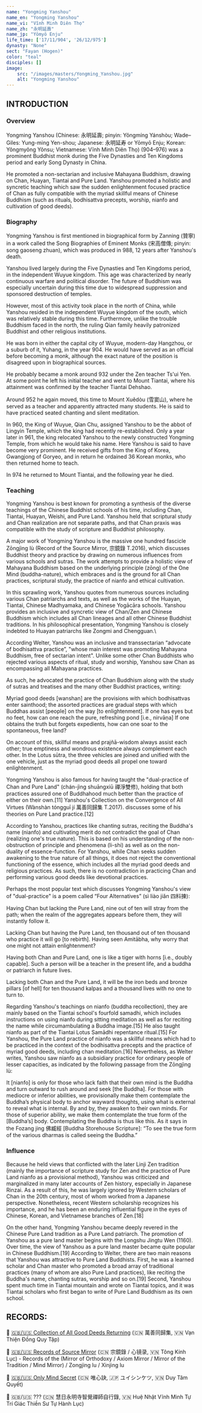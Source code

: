 ```yaml
---
name: "Yongming Yanshou"
name_en: "Yongming Yanshou"
name_vi: "Vĩnh Minh Diên Thọ"
name_zh: "永明延壽"
name_jp: "Yōmyō Enju"
life_time: ['17/11/904', '26/12/975']
dynasty: "None"
sect: "Fayan (Hogen)"
color: "teal"
disciples: []
image: 
    src: "/images/masters/Yongming_Yanshou.jpg"
    alt: "Yongming Yanshou"
---
```


## INTRODUCTION

### Overview

Yongming Yanshou (Chinese: 永明延壽; pinyin: Yǒngmíng Yánshòu; Wade–Giles: Yung-ming Yen-shou; Japanese: 永明延寿 or Yōmyō Enju; Korean: Yŏngmyŏng Yŏnsu; Vietnamese: Vĩnh Minh Diên Thọ) (904–976) was a prominent Buddhist monk during the Five Dynasties and Ten Kingdoms period and early Song Dynasty in China. 

He promoted a non-sectarian and inclusive Mahayana Buddhism, drawing on Chan, Huayan, Tiantai and Pure Land. 
Yanshou promoted a holistic and syncretic teaching which saw the sudden enlightenment focused practice of Chan as fully compatible with the myriad skillful means of Chinese Buddhism (such as rituals, bodhisattva precepts, worship, nianfo and cultivation of good deeds).

### Biography

Yongming Yanshou is first mentioned in biographical form by Zanning (贊寧) in a work called the Song Biographies of Eminent Monks (宋高僧傳; pinyin: song gaoseng zhuan), which was produced in 988, 12 years after Yanshou's death.

Yanshou lived largely during the Five Dynasties and Ten Kingdoms period, in the independent Wuyue kingdom. 
This age was characterized by nearly continuous warfare and political disorder. 
The future of Buddhism was especially uncertain during this time due to widespread suppression and sponsored destruction of temples. 

However, most of this activity took place in the north of China, while Yanshou resided in the independent Wuyue kingdom of the south, which was relatively stable during this time. Furthermore, unlike the trouble Buddhism faced in the north, the ruling Qian family heavily patronized Buddhist and other religious institutions.

He was born in either the capital city of Wuyue, modern-day Hangzhou, or a suburb of it, Yuhang, in the year 904. 
He would have served as an official before becoming a monk, although the exact nature of the position is disagreed upon in biographical sources. 

He probably became a monk around 932 under the Zen teacher Ts'ui Yen. 
At some point he left his initial teacher and went to Mount Tiantai, where his attainment was confirmed by the teacher Tiantai Dehshao. 

Around 952 he again moved, this time to Mount Xuědòu (雪窦山), where he served as a teacher and apparently attracted many students. 
He is said to have practiced seated chanting and silent meditation.

In 960, the King of Wuyue, Qian Chu, assigned Yanshou to be the abbot of Lingyin Temple, which the king had recently re-established. 
Only a year later in 961, the king relocated Yanshou to the newly constructed Yongming Temple, from which he would take his name. 
Here Yanshou is said to have become very prominent. 
He received gifts from the King of Korea, Gwangjong of Goryeo, and in return he ordained 36 Korean monks, who then returned home to teach. 

In 974 he returned to Mount Tiantai, and the following year he died.

### Teaching

Yongming Yanshou is best known for promoting a synthesis of the diverse teachings of the Chinese Buddhist schools of his time, including Chan, Tiantai, Huayan, Weishi, and Pure Land. Yanshou held that scriptural study and Chan realization are not separate paths, and that Chan praxis was compatible with the study of scripture and Buddhist philosophy.

A major work of Yongming Yanshou is the massive one hundred fascicle Zōngjìng lù (Record of the Source Mirror, 宗鏡錄 T.2016), which discusses Buddhist theory and practice by drawing on numerous influences from various schools and sutras. 
The work attempts to provide a holistic view of Mahayana Buddhism based on the underlying principle (zōng) of the One Mind (buddha-nature), which embraces and is the ground for all Chan practices, scriptural study, the practice of nianfo and ethical cultivation.

In this sprawling work, Yanshou quotes from numerous sources including various Chan patriarchs and texts, as well as the works of the Huayan, Tiantai, Chinese Madhyamaka, and Chinese Yogācāra schools. Yanshou provides an inclusive and syncretic view of Chan/Zen and Chinese Buddhism which includes all Chan lineages and all other Chinese Buddhist traditions. 
In his philosophical presentation, Yongming Yanshou is closely indebted to Huayan patriarchs like Zongmi and Chengguan.\

According Welter, Yanshou was an inclusive and transsectarian “advocate of bodhisattva practice”, "whose main interest was promoting Mahayana Buddhism, free of sectarian intent". 
Unlike some other Chan Buddhists who rejected various aspects of ritual, study and worship, Yanshou saw Chan as encompassing all Mahayana practices. 

As such, he advocated the practice of Chan Buddhism along with the study of sutras and treatises and the many other Buddhist practices, writing:

Myriad good deeds [wanshan] are the provisions with which bodhisattvas enter sainthood; the assorted practices are gradual steps with which Buddhas assist [people] on the way [to enlightenment]. 
If one has eyes but no feet, how can one reach the pure, refreshing pond [i.e., nirvāṇa] If one obtains the truth but forgets expedients, how can one soar to the spontaneous, free land? 

On account of this, skillful means and prajñā-wisdom always assist each other; true emptiness and wondrous existence always complement each other. 
In the Lotus sūtra, the three vehicles are joined and unified with the one vehicle, just as the myriad good deeds all propel one toward enlightenment.

Yongming Yanshou is also famous for having taught the "dual-practice of Chan and Pure Land" (chán-jìng shuāngxiū 禪淨雙修), holding that both practices assured one of Buddhahood much better than the practice of either on their own.[11] Yanshou's Collection on the Convergence of All Virtues (Wànshàn tóngguī jí 萬善同歸集 T.2017). discusses some of his theories on Pure Land practice.[12]

According to Yanshou, practices like chanting sutras, reciting the Buddha's name (nianfo) and cultivating merit do not contradict the goal of Chan (realizing one's true nature). This is based on his understanding of the non-obstruction of principle and phenomena (li-shi) as well as on the non-duality of essence-function. For Yanshou, while Chan seeks sudden awakening to the true nature of all things, it does not reject the conventional functioning of the essence, which includes all the myriad good deeds and religious practices. As such, there is no contradiction in practicing Chan and performing various good deeds like devotional practices.

Perhaps the most popular text which discusses Yongming Yanshou's view of "dual-practice" is a poem called “Four Alternatives” (sì liào jiǎn 四料揀):

Having Chan but lacking the Pure Land, nine out of ten will stray from the path; when the realm of the aggregates appears before them, they will instantly follow it.

Lacking Chan but having the Pure Land, ten thousand out of ten thousand who practice it will go [to rebirth]. 
Having seen Amitābha, why worry that one might not attain enlightenment?

Having both Chan and Pure Land, one is like a tiger with horns [i.e., doubly capable]. Such a person will be a teacher in the present life, and a buddha or patriarch in future lives.

Lacking both Chan and the Pure Land, it will be the iron beds and bronze pillars [of hell] for ten thousand kalpas and a thousand lives with no one to turn to.

Regarding Yanshou's teachings on nianfo (buddha recollection), they are mainly based on the Tiantai school's fourfold samadhi, which includes instructions on using nianfo during sitting meditation as well as for reciting the name while circumambulating a Buddha image.[15] He also taught nianfo as part of the Tiantai Lotus Samādhi repentance ritual.[15] For Yanshou, the Pure Land practice of nianfo was a skillful means which had to be practiced in the context of the bodhisattva precepts and the practice of myriad good deeds, including chan meditation.[16] Nevertheless, as Welter writes, Yanshou saw nianfo as a subsidiary practice for ordinary people of lesser capacities, as indicated by the following passage from the Zōngjìng lù:

It [nianfo] is only for those who lack faith that their own mind is the Buddha and turn outward to rush around and seek [the Buddha]. 
For those with mediocre or inferior abilities, we provisionally make them contemplate the Buddha’s physical body to anchor wayward thoughts, using what is external to reveal what is internal. By and by, they awaken to their own minds. For those of superior ability, we make them contemplate the true form of the [Buddha’s] body. Contemplating the Buddha is thus like this. As it says in the Fozang jing 佛臧經 [Buddha Storehouse Scripture]: “To see the true form of the various dharmas is called seeing the Buddha.”

### Influence

Because he held views that conflicted with the later Linji Zen tradition (mainly the importance of scripture study for Zen and the practice of Pure Land nianfo as a provisional method), Yanshou was criticized and marginalized in many later accounts of Zen history, especially in Japanese Rinzai. As a result of this, he was largely ignored by Western scholars of Chan in the 20th century, most of whom worked from a Japanese perspective. Nonetheless, recent Western scholarship recognizes his importance, and he has been an enduring influential figure in the eyes of Chinese, Korean, and Vietnamese branches of Zen.[18]

On the other hand, Yongming Yanshou became deeply revered in the Chinese Pure Land tradition as a Pure Land patriarch. The promotion of Yanshou as a pure land master begins with the Longshu Jingtu Wen (1160). Over time, the view of Yanshou as a pure land master became quite popular in Chinese Buddhism.[19] According to Welter, there are two main reasons that Yanshou was attractive to Pure Land Buddhists. First, he was a learned scholar and Chan master who promoted a broad array of traditional practices (many of whom are also Pure Land practices), like reciting the Buddha's name, chanting sutras, worship and so on.[19] Second, Yanshou spent much time in Tiantai mountain and wrote on Tiantai topics, and it was Tiantai scholars who first began to write of Pure Land Buddhism as its own school.

## RECORDS:

📖 [🇬🇧/🇺🇸 Collection of All Good Deeds Returning](https://hoavouu.com/images/file/_x5aNWAx0QgQAGtw/vanthiendongquy.pdf) (🇨🇳 萬善同歸集, 🇻🇳 Vạn Thiện Đồng Quy Tập)

📖 [🇬🇧/🇺🇸 Records of Source Mirror](https://shorturl.at/qYq8m) (🇨🇳 宗鏡錄 / 心镜录, 🇻🇳 Tông Kính Lục) - 
Records of the (Mirror of Orthodoxy / Axiom Mirror / Mirror of the Tradition  / Mind Mirror) / Zongjing lu / Xinjing lu

📖 [🇬🇧/🇺🇸 Only Mind Secret](https://thienphatgiao.org/duy-tam-quyet/) (🇨🇳 唯心訣, 🇯🇵 ユイシンケツ, 🇻🇳 Duy Tâm Quyết)

📖 🇬🇧/🇺🇸 ??? (🇨🇳 慧日永明寺智覺禪師自行錄, 🇻🇳 Huệ Nhật Vĩnh Minh Tự Trí Giác Thiền Sư Tự Hành Lục)
